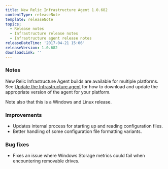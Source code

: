 ```yaml
---
title: New Relic Infrastructure Agent 1.0.682
contentType: releaseNote
template: releaseNote
topics:
  - Release notes
  - Infrastructure release notes
  - Infrastructure agent release notes
releaseDateTime: '2017-04-21 15:06'
releaseVersion: 1.0.682
downloadLink: ''
---
```


### Notes

New Relic Infrastructure Agent builds are available for multiple platforms. See [Update the Infrastructure agent](https://docs.newrelic.com/docs/infrastructure/new-relic-infrastructure/installation/update-infrastructure-agent) for how to download and update the appropriate version of the agent for your platform.

Note also that this is a Windows and Linux release.

### Improvements

* Updates internal process for starting up and reading configuration files.
* Better handling of some configuration file formatting variants.

### Bug fixes

* Fixes an issue where Windows Storage metrics could fail when encountering removable drives.
